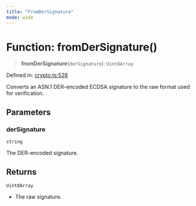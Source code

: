 ```yaml
---
title: "FromDerSignature"
mode: wide
---
```

  
# Function: fromDerSignature()

> **fromDerSignature**(`derSignature`): `Uint8Array`

Defined in: [crypto.ts:528](https://github.com/tkhq/sdk/blob/94193410cf3571aa019a0b9408107eeb43e39e16/packages/crypto/src/crypto.ts#L528)

Converts an ASN.1 DER-encoded ECDSA signature to the raw format used for verification.

## Parameters

### derSignature

`string`

The DER-encoded signature.

## Returns

`Uint8Array`

- The raw signature.
